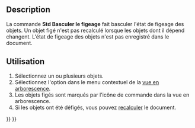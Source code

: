 <languages/>

{{Docnav/fr
|[[Std_TreeSelectAllInstances/fr|Sélectionner toutes les instances]]
|
|[[Std_Base/fr|Std Base]]
|IconL=Std_TreeSelectAllInstances.svg
|IconR=
|IconC=Freecad.svg
}}

{{GuiCommand/fr
|Name=Std ToggleFreeze
|Name/fr=Std Basculer le figeage
|Workbenches=Tous, {{VersionMinus/fr|1.0}} : tous sauf [[PartDesign_Workbench/fr|PartDesign]]
|Version=1.0
}}

<span id="Description"></span>
==Description==

La commande '''Std Basculer le figeage''' fait basculer l'état de figeage des objets. Un objet figé n'est pas recalculé lorsque les objets dont il dépend changent. L'état de figeage des objets n'est pas enregistré dans le document.

<span id="Usage"></span>
==Utilisation==

# Sélectionnez un ou plusieurs objets.
# Sélectionnez l'option {{MenuCommand|[[Image:Std_ToggleFreeze.svg|16px]] Activer/désactiver le figeage}} dans le menu contextuel de la [[Tree_view/fr|vue en arborescence]].
# Les objets figés sont marqués par l'icône de commande dans la vue en arborescence.
# Si les objets ont été défigés, vous pouvez [[Std_Refresh/fr|recalculer]] le document.


{{Docnav/fr
|[[Std_TreeSelectAllInstances/fr|Sélectionner toutes les instances]]
|
|[[Std_Base/fr|Std Base]]
|IconL=Std_TreeSelectAllInstances.svg
|IconR=
|IconC=Freecad.svg
}}

{{Std_Base_navi{{#translation:}}}}
{{Userdocnavi{{#translation:}}}}